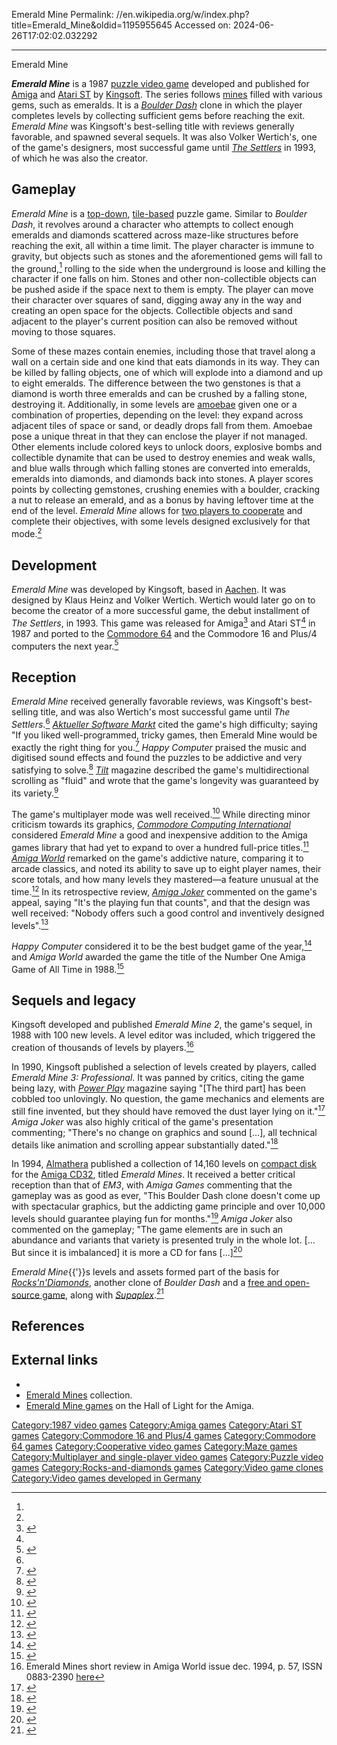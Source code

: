 Emerald Mine
Permalink: //en.wikipedia.org/w/index.php?title=Emerald_Mine&oldid=1195955645
Accessed on: 2024-06-26T17:02:02.032292



------
Emerald Mine
{{Use American English|date=October 2018}}
{{Use dmy dates|date=October 2018}}
{{Infobox video game
| title = Emerald Mine
| image = Emerald Mine cover.jpg
| caption = 
| developer = [[Kingsoft GmbH|Kingsoft]]
| publisher = Kingsoft
| designer = {{ubl|Klaus Heinz|Volker Wertich}}
| platforms = [[Amiga]], [[Atari ST]], [[Commodore 16|16]] and [[Commodore Plus/4|Plus/4]], [[Commodore 64]]
| released = 1987
| genre = [[Puzzle video game|Puzzle]], [[maze video game|maze]]
| modes = [[Single-player video game|Single-player]], [[multiplayer video game|multiplayer]]
}}

'''''Emerald Mine''''' is a 1987 [[puzzle video game]] developed and published for [[Amiga]] and [[Atari ST]] by [[Kingsoft GmbH|Kingsoft]]. The series follows [[mining|mines]] filled with various gems, such as emeralds. It is a ''[[Boulder Dash (video game)|Boulder Dash]]'' clone in which the player completes levels by collecting sufficient gems before reaching the exit. ''Emerald Mine'' was Kingsoft's best-selling title with reviews generally favorable, and spawned several sequels. It was also Volker Wertich's, one of the game's designers, most successful game until ''[[The Settlers (1993 video game)|The Settlers]]'' in 1993, of which he was also the creator.

==Gameplay==
''Emerald Mine'' is a [[top-down perspective|top-down]], [[tile-based video game|tile-based]] puzzle game. Similar to ''Boulder Dash'', it revolves around a character who attempts to collect enough emeralds and diamonds scattered across maze-like structures before reaching the exit, all within a time limit. The player character is immune to gravity, but objects such as stones and the aforementioned gems will fall to the ground,<ref name=CCI/> rolling to the side when the underground is loose and killing the character if one falls on him. Stones and other non-collectible objects can be pushed aside if the space next to them is empty. The player can move their character over squares of sand, digging away any in the way and creating an open space for the objects. Collectible objects and sand adjacent to the player's current position can also be removed without moving to those squares.

Some of these mazes contain enemies, including those that travel along a wall on a certain side and one kind that eats diamonds in its way. They can be killed by falling objects, one of which will explode into a diamond and up to eight emeralds. The difference between the two genstones is that a diamond is worth three emeralds and can be crushed by a falling stone, destroying it. Additionally, in some levels are [[amoeba]]e given one or a combination of properties, depending on the level: they expand across adjacent tiles of space or sand, or deadly drops fall from them. Amoebae pose a unique threat in that they can enclose the player if not managed. Other elements include colored keys to unlock doors, explosive bombs and collectible dynamite that can be used to destroy enemies and weak walls, and blue walls through which falling stones are converted into emeralds, emeralds into diamonds, and diamonds back into stones. A player scores points by collecting gemstones, crushing enemies with a boulder, cracking a nut to release an emerald, and as a bonus by having leftover time at the end of the level. ''Emerald Mine'' allows for [[cooperative video game|two players to cooperate]] and complete their objectives, with some levels designed exclusively for that mode.<ref name=HappyComputer/>

==Development==
''Emerald Mine'' was developed by Kingsoft, based in [[Aachen]]. It was designed by Klaus Heinz and Volker Wertich. Wertich would later go on to become the creator of a more successful game, the debut installment of ''The Settlers'', in 1993. This game was released for Amiga<ref name=RetroGamer>{{cite magazine|url=https://books.google.com/books?id=gLaODgAAQBAJ|title=Retro Gamer Spezial|language=de|publication-place=Germany|magazine=[[Retro Gamer]]|date=February 2017|access-date=2022-08-03|issue=2/2017|pages=[https://books.google.com/books?id=gLaODgAAQBAJ&pg=PA177 177], [https://books.google.com/books?id=gLaODgAAQBAJ&pg=PA201 201]|isbn=9783957881656 }}</ref> and Atari ST<ref name=HappyComputer/> in 1987 and ported to the [[Commodore 64]]{{citation needed|date=August 2022}} and the Commodore 16 and Plus/4 computers the next year.<ref>{{cite magazine|url=https://archive.org/details/compute-mit-sh-1989-1/page/n5|title=Report – Helden, Monster, Diamanten|language=de|trans-title=Report – Heroes, Monsters, Diamonds|last=Schmidt|first=Ottfried|magazine=Compute mit|date=January 1989|access-date=2022-08-03|issue=1/1989|page=6|issn=0179-6720}}</ref>

==Reception==
{{Video game reviews
| ASM = 10/12 (AMI)<ref name=ASM/>
| TILT = 17/20 (AMI)<ref name=Tilt/>
| rev1 = ''Amiga Joker''
| rev1Score = Release year: 85%<br>1992: 72%<ref name=AmJoker/>
| rev2 = ''Happy Computer''
| rev2Score = 77% (AMI)<ref name=HappyComputer/>
| rev3 = ''[[.info (magazine)|.info]]''
| rev3Score = {{rating|4|5}} (AMI)<ref name=.info/>
}}

''Emerald Mine'' received generally favorable reviews, was Kingsoft's best-selling title, and was also Wertich's most successful game until ''The Settlers''.<ref name=RetroGamer/> ''[[Aktueller Software Markt]]'' cited the game's high difficulty; saying "If you liked well-programmed, tricky games, then Emerald Mine would be exactly the right thing for you.<ref name=ASM>{{cite magazine|url=https://archive.org/details/asm_magazine-1987-11/page/n16|title=Boulder Dash für zwei|language=de|trans-title=Boulder Dash for two|last=Schmidt|first=Ottfried|magazine=[[Aktueller Software Markt]]|date=November 1987|access-date=2022-08-03|issue=11|page=17|issn=0933-1867}}</ref> ''Happy Computer'' praised the music and digitised sound effects and found the puzzles to be addictive and very satisfying to solve.<ref name=HappyComputer>{{cite magazine|url=https://archive.org/details/Happy.Computer.SH.21.Spiele4-AndreBetz/page/n89|title=Test: Emerald Mine|language=de|last=Lenhardt|first=Heinrich|magazine=Happy Computer|date=1987|access-date=2022-08-03|issue=SH21|page=88}}</ref> ''[[Tilt (French magazine)|Tilt]]'' magazine described the game's multidirectional scrolling as "fluid" and wrote that the game's longevity was guaranteed by its variety.<ref name=Tilt>{{cite magazine|url=https://archive.org/details/Tilt054/page/n44|title=Tilt Parade – Emerald Mine|last=Huyghues-Lacour|first=Alain|magazine=[[Tilt (French magazine)|Tilt]]|date=May 1988|access-date=2022-08-03|issue=54|page=45}}</ref>

The game's multiplayer mode was well received.<ref name=.info>{{cite magazine|url=https://archive.org/details/Info_Issue_22_1988-09_Info_Publications_US/page/n13|title=Review: Emerald Mine|department=The Gallery|last=Dunnington|first=Benn|magazine=[[.info (magazine)|.info]]|date=September–October 1988|access-date=2022-08-03|issue=22|page=12}}</ref> While directing minor criticism towards its graphics, ''[[Commodore Computing International]]'' considered ''Emerald Mine'' a good and inexpensive addition to the Amiga games library that had yet to expand to over a hundred full-price titles.<ref name=CCI>{{cite magazine|url=https://archive.org/details/commodore-computing-international-1987-10/page/n105|title=Anco's Amiga scene setters|magazine=[[Commodore Computing International]]|date=October 1987|access-date=2022-08-03|issue=|page=106}}</ref> ''[[Amiga World]]'' remarked on the game's addictive nature, comparing it to arcade classics, and noted its ability to save up to eight player names, their score totals, and how many levels they mastered—a feature unusual at the time.<ref>{{cite magazine|url=https://archive.org/details/amiga-world-1988-09/page/n75|title=Game Shorties – Emerald Mine|last=Wallace|first=Louis|magazine=[[Amiga World]]|date=September 1988|access-date=2022-08-03|volume=4|issue=9|page=74}}</ref> In its retrospective review, ''[[Amiga Joker]]'' commented on the game's appeal, saying "It's the playing fun that counts", and that the design was well received: "Nobody offers such a good control and inventively designed levels".<ref name=AmJoker>{{cite web|url=https://archive.org/details/Amiga_Joker_1992-01_Joker_Verlag_DE/page/n86|title=Klassiker: Emerald Mine|language=de|trans-title=Classic: Emerald Mine|last=Löwenstein|first=Richard|work=Amiga Joker|date=January 1992|access-date=2022-08-03|issue=1992–01|page=87}}</ref>

''Happy Computer'' considered it to be the best budget game of the year,<ref>{{cite magazine|url=https://archive.org/details/Happy.Computer.N51.1988.01-Cartman/page/81|title=Die besten Computerspiele 1987|language=de|trans-title=The best computer games of 1987|last=Lenhardt|first=Heinrich|magazine=Happy Computer|date=January 1988|access-date=2022-08-03|issue=51|page=81}}</ref> and ''Amiga World'' awarded the game the title of the Number One Amiga Game of All Time in 1988.<ref>{{cite magazine|url=https://archive.org/details/AmigaWorldIssue026198811IDGCI/page/n47|title=AmigaWorld Top 40 Games|magazine=[[Amiga World]]|date=November 1988|access-date=2022-08-03|volume=4|issue=11|page=46}}</ref>

==Sequels and legacy==
Kingsoft developed and published ''Emerald Mine 2'', the game's sequel, in 1988 with 100 new levels. A level editor was included, which triggered the creation of thousands of levels by players.<ref name="emcdawreview">Emerald Mines short review in Amiga World issue dec. 1994, p. 57, ISSN 0883-2390 [https://archive.org/stream/amiga-world-1994-12/Amiga_World_Vol_10_12_1994_Dec#page/n57 here]</ref>

In 1990, Kingsoft published a selection of levels created by players, called ''Emerald Mine 3: Professional''. It was panned by critics, citing the game being lazy, with ''[[Power Play (magazine)|Power Play]]'' magazine saying "[The third part] has been cobbled too unlovingly. No question, the game mechanics and elements are still fine invented, but they should have removed the dust layer lying on it."<ref name="em3ppreview">{{cite web |url=https://archive.org/details/Power.Play.N30.1990.09-kultpower/page/n39 |title=Emerald Mine 3 Professional review in Power Play |date=15 March 2014 |issue=9/1990 |page=41 |issn=0937-9754}}</ref> ''Amiga Joker'' was also highly critical of the game's presentation commenting; "There's no change on graphics and sound […], all technical details like animation and scrolling appear substantially dated."<ref name="em3ajreview">{{cite web |url=https://archive.org/details/Amiga_Joker_1990-10_Joker_Verlag_DE/page/n61 |title=Emerald Mine 3 Professional review in Amiga Joker |issue=10/1990 |page=62 |publisher=Joker Verlag |author=Borgmeier, Carsten|date=October 1990 }}</ref>

In 1994, [[Almathera]] published a collection of 14,160 levels on [[compact disk]] for the [[Amiga CD32]], titled ''Emerald Mines''. It received a better critical reception than that of ''EM3'', with ''Amiga Games'' commenting that the gameplay was as good as ever, "This Boulder Dash clone doesn't come up with spectacular graphics, but the addicting game principle and over 10,000 levels should guarantee playing fun for months."<ref name="emcdagreview">{{cite web |url=http://www.kultmags.com/Amiga%20Games/1994/Amiga%20Games%201994-11.rar |title=Emerald Mines short review in Amiga Games |issue=11/1994 |page=40 |issn=0946-6339 |access-date=15 October 2018 |archive-url=https://web.archive.org/web/20181006075102/http://www.kultmags.com/Amiga%20Games/1994/Amiga%20Games%201994-11.rar |archive-date=6 October 2018 |url-status=live |df=dmy-all }}</ref> ''Amiga Joker'' also commented on the gameplay; "The game elements are in such an abundance and variants that variety is presented truly in the whole lot. [... But since it is imbalanced] it is more a CD for fans [...]<ref name="emcdajreview">{{cite web |url=https://archive.org/details/Amiga_Joker_1995-02_Joker_Verlag_DE/page/n79 |title=Emerald Mines review in Amiga Joker |issue=2/1995 |page=77 |publisher=Amiga Joker |author=Magenauer, Max|date=February 1995 }}</ref>

''Emerald Mine''{{'}}s levels and assets formed part of the basis for ''[[Rocks'n'Diamonds]]'', another clone of ''Boulder Dash'' and a [[free and open-source software|free and open-source game]], along with ''[[Supaplex]]''.<ref>{{cite web|url=https://www.computerbild.de/artikel/cbs-News-PC-Kostenlos-Die-50-besten-Open-Source-Spiele-21635921.html|title=Kostenlos: 50 Open-Source-Spiele mit Spaßfaktor|language=de|trans-title=Free: 50 fun open source games|last=Jaenecke|first=Nico|work=[[Computer Bild]]|date=2018-05-05|access-date=2022-08-03|archive-url=https://web.archive.org/web/20180609042810/http://www.computerbild.de/artikel/cbs-News-PC-Kostenlos-Die-50-besten-Open-Source-Spiele-21635921.html|archive-date=2018-06-09|url-status=live}}</ref>

==References==
{{reflist}}

== External links ==
* {{MobyGames|id=/emerald-mine|name=''Emerald Mine''}}
* [http://www.emeraldmines.net Emerald Mines] collection.
* [http://hol.abime.net/hol_search.php?find=emerald%20mine Emerald Mine games] on the Hall of Light for the Amiga.

[[Category:1987 video games]]
[[Category:Amiga games]]
[[Category:Atari ST games]]
[[Category:Commodore 16 and Plus/4 games]]
[[Category:Commodore 64 games]]
[[Category:Cooperative video games]]
[[Category:Maze games]]
[[Category:Multiplayer and single-player video games]]
[[Category:Puzzle video games]]
[[Category:Rocks-and-diamonds games]]
[[Category:Video game clones]]
[[Category:Video games developed in Germany]]